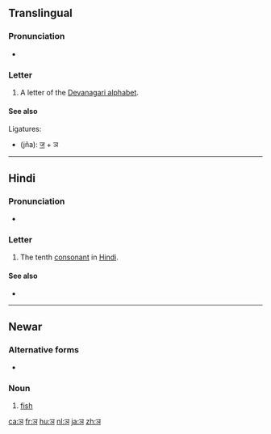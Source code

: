 {{Devanagari character info|hex=091E|name=DEVANAGARI LETTER NYA|image=[[File:Deva-ञ-order.gif|100px]]|previous=झ|next=ट}}
==Translingual==
{{wikipedia|Nya (Indic)}}

===Pronunciation===
* {{IPA|/ɲə/|lang=mul}} {{qualifier|may vary by language}}

===Letter===
{{mul-Deva|ña}}

# A letter of the [[Devanagari alphabet]].

====See also====
Ligatures:
* {{l|mul|ज्ञ}} (jña): [[ज]] + ञ

----

==Hindi==

===Pronunciation===
* {{IPA|[ɲə]|lang=hi}}

===Letter===
{{head|hi|letter}}

# The tenth [[consonant]] in [[Hindi]].

====See also====
* {{list:Devanagari script letters/hi}}

----

==Newar==

===Alternative forms===
* {{lb|new|Dolakhae}} {{l|new|ङ|tr=ŋa}}

===Noun===
{{head|new|noun|tr=nya}}

# {{lb|new|Kathmandu}} [[fish]]

[[ca:ञ]]
[[fr:ञ]]
[[hu:ञ]]
[[nl:ञ]]
[[ja:ञ]]
[[zh:ञ]]